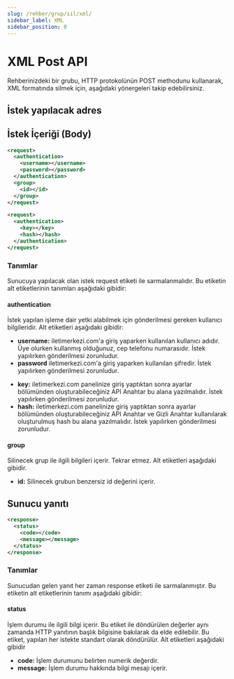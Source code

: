 ```yaml
---
slug: /rehber/grup/sil/xml/
sidebar_label: XML
sidebar_position: 0
---
```



# XML Post API
<AccessWarning />
Rehberinizdeki bir grubu, HTTP protokolünün POST methodunu kullanarak, XML formatında silmek için, aşağıdaki yönergeleri takip edebilirsiniz.

## İstek yapılacak adres

<RequestURL type="POST" url="https://api.iletimerkezi.com/v1/delete-group" />

## İstek İçeriği (Body)
```xml title="Eğer kullanıcı adı ve şifre kullanılarak işlem yapıyorsanız isteğin içeriği"
<request>
  <authentication>
    <username></username>
    <password></password>
  </authentication>
  <group>
    <id></id>
  </group>
</request>
```

```xml title="Eğer API Anahtarı kullanılarak işlem yapıyorsanız isteğin içeriği"
<request>
  <authentication>
    <key></key>
    <hash></hash>
  </authentication>
</request>
```

### Tanımlar

Sunucuya yapılacak olan istek <Badge>request</Badge> etiketi ile sarmalanmalıdır. Bu etiketin alt etiketlerinin tanımları aşağıdaki gibidir:

#### authentication
İstek yapılan işleme dair yetki alabilmek için gönderilmesi gereken kullanıcı bilgileridir. Alt etiketleri aşağıdaki gibidir:

<Tabs>
  <TabItem value="username" label="Kullanıcı Adı">
    <ul>
      <li>
        <strong>username:</strong> iletimerkezi.com'a giriş yaparken kullanılan kullanıcı adıdır. Üye olurken kullanmış olduğunuz, cep telefonu numarasıdır. İstek yapılırken gönderilmesi zorunludur.
      </li>
      <li>
        <strong>password</strong> iletimerkezi.com'a giriş yaparken kullanılan şifredir. İstek yapılırken gönderilmesi zorunludur.
      </li>
    </ul>
  </TabItem>
  <TabItem value="api-key" label="API Anahtarı">
    <ul>
      <li>
        <strong>key:</strong> iletimerkezi.com panelinize giriş yaptıktan sonra ayarlar bölümünden oluşturabileceğiniz API Anahtar bu alana yazılmalıdır. İstek yapılırken gönderilmesi zorunludur.
      </li>
      <li>
        <strong>hash:</strong> iletimerkezi.com panelinize giriş yaptıktan sonra ayarlar bölümünden oluşturabileceğiniz API Anahtar ve Gizli Anahtar kullanılarak oluşturulmuş hash bu alana yazılmalıdır. İstek yapılırken gönderilmesi zorunludur.
      </li>
    </ul>
  </TabItem>
</Tabs>

#### group
Silinecek grup ile ilgili bilgileri içerir. Tekrar etmez. Alt etiketleri aşağıdaki gibidir.

+ **id:** Silinecek grubun benzersiz id değerini içerir.

## Sunucu yanıtı

```xml
<response>
  <status>
    <code></code>
    <message></message>
  </status>
</response>
```

### Tanımlar

Sunucudan gelen yanıt her zaman <Badge>response</Badge> etiketi ile sarmalanmıştır. Bu etiketin alt etiketlerinin tanımı aşağıdaki gibidir:

#### status
İşlem durumu ile ilgili bilgi içerir. Bu etiket ile döndürülen değerler aynı zamanda HTTP yanıtının başlık bilgisine bakılarak da elde edilebilir. Bu etiket, yapılan her istekte standart olarak döndürülür. Alt etiketleri aşağıdaki gibidir

+ **code:** İşlem durumunu belirten numerik değerdir.
+ **message:** İşlem durumu hakkında bilgi mesajı içerir.
